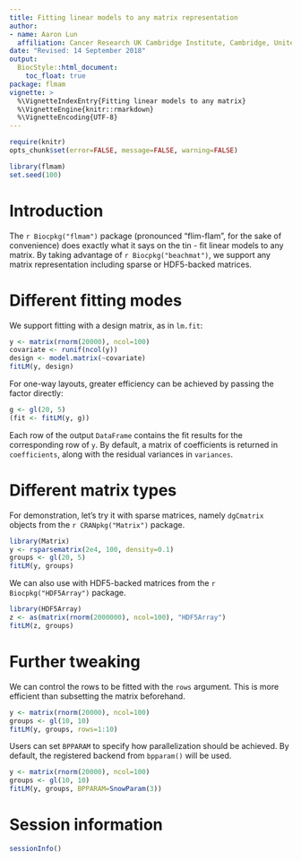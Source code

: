 ```yaml
---
title: Fitting linear models to any matrix representation
author: 
- name: Aaron Lun
  affiliation: Cancer Research UK Cambridge Institute, Cambridge, United Kingdom
date: "Revised: 14 September 2018"
output:
  BiocStyle::html_document:
    toc_float: true
package: flmam 
vignette: >
  %\VignetteIndexEntry{Fitting linear models to any matrix}
  %\VignetteEngine{knitr::rmarkdown}
  %\VignetteEncoding{UTF-8}    
---
```


```r
require(knitr)
opts_chunk$set(error=FALSE, message=FALSE, warning=FALSE)
```

```r
library(flmam)
set.seed(100)
```

# Introduction

The `r Biocpkg("flmam")` package (pronounced "flim-flam", for the sake of convenience) does exactly what it says on the tin - fit linear models to any matrix.
By taking advantage of `r Biocpkg("beachmat")`, we support any matrix representation including sparse or HDF5-backed matrices.

# Different fitting modes

We support fitting with a design matrix, as in `lm.fit`:

```r
y <- matrix(rnorm(20000), ncol=100)
covariate <- runif(ncol(y))
design <- model.matrix(~covariate)
fitLM(y, design)
```

For one-way layouts, greater efficiency can be achieved by passing the factor directly:

```r
g <- gl(20, 5)
(fit <- fitLM(y, g))
```

Each row of the output `DataFrame` contains the fit results for the corresponding row of `y`.
By default, a matrix of coefficients is returned in `coefficients`, along with the residual variances in `variances`.

# Different matrix types

For demonstration, let's try it with sparse matrices, namely `dgCmatrix` objects from the `r CRANpkg("Matrix")` package.

```r
library(Matrix)
y <- rsparsematrix(2e4, 100, density=0.1)
groups <- gl(20, 5)
fitLM(y, groups)
```

We can also use with HDF5-backed matrices from the `r Biocpkg("HDF5Array")` package.

```r
library(HDF5Array)
z <- as(matrix(rnorm(2000000), ncol=100), "HDF5Array")
fitLM(z, groups)
```

# Further tweaking

We can control the rows to be fitted with the `rows` argument.
This is more efficient than subsetting the matrix beforehand.

```r
y <- matrix(rnorm(20000), ncol=100)
groups <- gl(10, 10)
fitLM(y, groups, rows=1:10)
```

Users can set `BPPARAM` to specify how parallelization should be achieved.
By default, the registered backend from `bpparam()` will be used.

```r
y <- matrix(rnorm(20000), ncol=100)
groups <- gl(10, 10)
fitLM(y, groups, BPPARAM=SnowParam(3))
```

# Session information

```r
sessionInfo()
```
